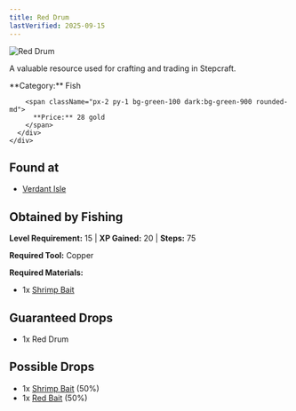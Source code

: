 ```yaml
---
title: Red Drum
lastVerified: 2025-09-15
---
```


<div className="flex items-start gap-6 mb-8">
  <div className="flex-shrink-0">
    <img src="/assets/resources/fishing/red_drum.png" alt="Red Drum" className="w-24 h-24 border rounded-lg" />
  </div>
  <div className="flex-1">
    <div className="space-y-2">
      <p className="text-lg text-muted-foreground">A valuable resource used for crafting and trading in Stepcraft.</p>
      <div className="flex flex-wrap gap-4 text-sm">
        <span className="px-2 py-1 bg-blue-100 dark:bg-blue-900 rounded-md">
          **Category:** Fish
        </span>
        
        <span className="px-2 py-1 bg-green-100 dark:bg-green-900 rounded-md">
          **Price:** 28 gold
        </span>
      </div>
    </div>
  </div>
</div>

## Found at

- [Verdant Isle](/docs/map/individual/verdant_isle)

## Obtained by Fishing

**Level Requirement:** 15 | **XP Gained:** 20 | **Steps:** 75

**Required Tool:** Copper

**Required Materials:**
- 1x [Shrimp Bait](/docs/resources/individual/shrimp_bait)

## Guaranteed Drops
- 1x Red Drum

## Possible Drops
- 1x [Shrimp Bait](/docs/resources/individual/shrimp_bait) (50%)
- 1x [Red Bait](/docs/resources/individual/red_bait) (50%)
